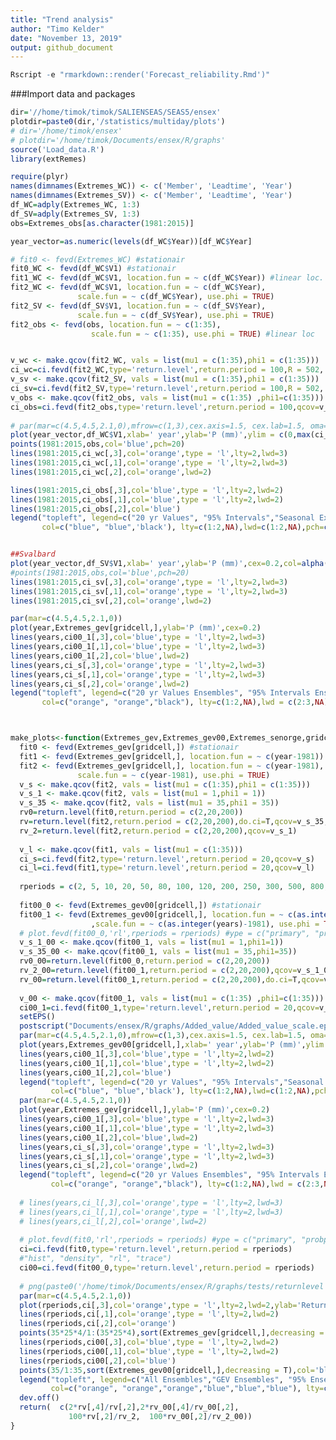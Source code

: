```yaml
---
title: "Trend analysis"
author: "Timo Kelder"
date: "November 13, 2019"
output: github_document 
---
```

  
```r
Rscript -e "rmarkdown::render('Forecast_reliability.Rmd')"
```

###Import data and packages

```r
dir='//home/timok/timok/SALIENSEAS/SEAS5/ensex'
plotdir=paste0(dir,'/statistics/multiday/plots')
# dir='/home/timok/ensex'
# plotdir='/home/timok/Documents/ensex/R/graphs'
source('Load_data.R')
library(extRemes)
```


```r
require(plyr)
names(dimnames(Extremes_WC)) <- c('Member', 'Leadtime', 'Year')
names(dimnames(Extremes_SV)) <- c('Member', 'Leadtime', 'Year')
df_WC=adply(Extremes_WC, 1:3)
df_SV=adply(Extremes_SV, 1:3)
obs=Extremes_obs[as.character(1981:2015)]

year_vector=as.numeric(levels(df_WC$Year))[df_WC$Year]

# fit0 <- fevd(Extremes_WC) #stationair
fit0_WC <- fevd(df_WC$V1) #stationair
fit1_WC <- fevd(df_WC$V1, location.fun = ~ c(df_WC$Year)) #linear loc. The year series is a factor. We are using the factor to classify the years into the values 1:35, for efficiency.  
fit2_WC <- fevd(df_WC$V1, location.fun = ~ c(df_WC$Year),
               scale.fun = ~ c(df_WC$Year), use.phi = TRUE)
fit2_SV <- fevd(df_SV$V1, location.fun = ~ c(df_SV$Year),
               scale.fun = ~ c(df_SV$Year), use.phi = TRUE)
fit2_obs <- fevd(obs, location.fun = ~ c(1:35),
                  scale.fun = ~ c(1:35), use.phi = TRUE) #linear loc


v_wc <- make.qcov(fit2_WC, vals = list(mu1 = c(1:35),phi1 = c(1:35)))
ci_wc=ci.fevd(fit2_WC,type='return.level',return.period = 100,R = 502, method ="normal",qcov=v_wc)  #method=c("normal","boot", 
v_sv <- make.qcov(fit2_SV, vals = list(mu1 = c(1:35),phi1 = c(1:35)))
ci_sv=ci.fevd(fit2_SV,type='return.level',return.period = 100,R = 502, method ="normal",qcov=v_sv)  #method=c("normal","boot", "proflik") -> only normal works :(
v_obs <- make.qcov(fit2_obs, vals = list(mu1 = c(1:35) ,phi1=c(1:35)))
ci_obs=ci.fevd(fit2_obs,type='return.level',return.period = 100,qcov=v_obs)
 
# par(mar=c(4.5,4.5,2.1,0),mfrow=c(1,3),cex.axis=1.5, cex.lab=1.5, oma=c(0,0,0,1))
plot(year_vector,df_WC$V1,xlab=' year',ylab='P (mm)',ylim = c(0,max(ci_obs[,3])),cex=0.2,col=alpha('black',0.4))
points(1981:2015,obs,col='blue',pch=20)
lines(1981:2015,ci_wc[,3],col='orange',type = 'l',lty=2,lwd=3)
lines(1981:2015,ci_wc[,1],col='orange',type = 'l',lty=2,lwd=3)
lines(1981:2015,ci_wc[,2],col='orange',lwd=2)

lines(1981:2015,ci_obs[,3],col='blue',type = 'l',lty=2,lwd=2)
lines(1981:2015,ci_obs[,1],col='blue',type = 'l',lty=2,lwd=2)
lines(1981:2015,ci_obs[,2],col='blue')
legend("topleft", legend=c("20 yr Values", "95% Intervals","Seasonal Extremes"),
       col=c("blue", "blue",'black'), lty=c(1:2,NA),lwd=c(1:2,NA),pch=c(NA,NA,1),pt.cex=1,box.lty = 1,cex = 1.3)


##Svalbard 
plot(year_vector,df_SV$V1,xlab=' year',ylab='P (mm)',cex=0.2,col=alpha('black',0.4))#,ylim = c(0,max(ci_obs[,3])))
#points(1981:2015,obs,col='blue',pch=20)
lines(1981:2015,ci_sv[,3],col='orange',type = 'l',lty=2,lwd=3)
lines(1981:2015,ci_sv[,1],col='orange',type = 'l',lty=2,lwd=3)
lines(1981:2015,ci_sv[,2],col='orange',lwd=2)

```


```r



par(mar=c(4.5,4.5,2.1,0))
plot(year,Extremes_gev[gridcell,],ylab='P (mm)',cex=0.2)
lines(years,ci00_1[,3],col='blue',type = 'l',lty=2,lwd=3)
lines(years,ci00_1[,1],col='blue',type = 'l',lty=2,lwd=3)
lines(years,ci00_1[,2],col='blue',lwd=2)
lines(years,ci_s[,3],col='orange',type = 'l',lty=2,lwd=3)
lines(years,ci_s[,1],col='orange',type = 'l',lty=2,lwd=3)
lines(years,ci_s[,2],col='orange',lwd=2)
legend("topleft", legend=c("20 yr Values Ensembles", "95% Intervals Ensembles","Ensemble Extremes"),
       col=c("orange", "orange","black"), lty=c(1:2,NA),lwd = c(2:3,NA),pch = c(NA,NA,1),pt.cex=0.2,box.lty = 1,cex = 1.3)



make_plots<-function(Extremes_gev,Extremes_gev00,Extremes_senorge,gridcell){
  fit0 <- fevd(Extremes_gev[gridcell,]) #stationair
  fit1 <- fevd(Extremes_gev[gridcell,], location.fun = ~ c(year-1981)) #linear loc
  fit2 <- fevd(Extremes_gev[gridcell,], location.fun = ~ c(year-1981),
               scale.fun = ~ c(year-1981), use.phi = TRUE)
  v_s <- make.qcov(fit2, vals = list(mu1 = c(1:35),phi1 = c(1:35)))
  v_s_1 <- make.qcov(fit2, vals = list(mu1 = 1,phi1 = 1))
  v_s_35 <- make.qcov(fit2, vals = list(mu1 = 35,phi1 = 35))
  rv0=return.level(fit0,return.period = c(2,20,200))
  rv=return.level(fit2,return.period = c(2,20,200),do.ci=T,qcov=v_s_35,qcov.base=v_s_1)
  rv_2=return.level(fit2,return.period = c(2,20,200),qcov=v_s_1)
  
  v_l <- make.qcov(fit1, vals = list(mu1 = c(1:35)))
  ci_s=ci.fevd(fit2,type='return.level',return.period = 20,qcov=v_s)
  ci_l=ci.fevd(fit1,type='return.level',return.period = 20,qcov=v_l)
    
  rperiods = c(2, 5, 10, 20, 50, 80, 100, 120, 200, 250, 300, 500, 800,2000,5000)
  
  fit00_0 <- fevd(Extremes_gev00[gridcell,]) #stationair
  fit00_1 <- fevd(Extremes_gev00[gridcell,], location.fun = ~ c(as.integer(years)-1981)
                  ,scale.fun = ~ c(as.integer(years)-1981), use.phi = TRUE) #linear loc
  # plot.fevd(fit00_0,'rl',rperiods = rperiods) #ype = c("primary", "probprob", "qq", "qq2", "Zplot", 
  v_s_1_00 <- make.qcov(fit00_1, vals = list(mu1 = 1,phi1=1))
  v_s_35_00 <- make.qcov(fit00_1, vals = list(mu1 = 35,phi1=35))
  rv0_00=return.level(fit00_0,return.period = c(2,20,200))
  rv_2_00=return.level(fit00_1,return.period = c(2,20,200),qcov=v_s_1_00)
  rv_00=return.level(fit00_1,return.period = c(2,20,200),do.ci=T,qcov=v_s_35_00,qcov.base=v_s_1_00)
  
  v_00 <- make.qcov(fit00_1, vals = list(mu1 = c(1:35) ,phi1=c(1:35)))
  ci00_1=ci.fevd(fit00_1,type='return.level',return.period = 20,qcov=v_00)
  setEPS()
  postscript("Documents/ensex/R/graphs/Added_value/Added_value_scale.eps",width = 10,height = 4) #postscript
  par(mar=c(4.5,4.5,2.1,0),mfrow=c(1,3),cex.axis=1.5, cex.lab=1.5, oma=c(0,0,0,1))
  plot(years,Extremes_gev00[gridcell,],xlab=' year',ylab='P (mm)',ylim = c(0,max(ci00_1[,3],Extremes_gev[gridcell,])))
  lines(years,ci00_1[,3],col='blue',type = 'l',lty=2,lwd=2)
  lines(years,ci00_1[,1],col='blue',type = 'l',lty=2,lwd=2)
  lines(years,ci00_1[,2],col='blue')
  legend("topleft", legend=c("20 yr Values", "95% Intervals","Seasonal Extremes"),
         col=c("blue", "blue",'black'), lty=c(1:2,NA),lwd=c(1:2,NA),pch=c(NA,NA,1),pt.cex=1,box.lty = 1,cex = 1.3)
  par(mar=c(4.5,4.5,2.1,0))
  plot(year,Extremes_gev[gridcell,],ylab='P (mm)',cex=0.2)
  lines(years,ci00_1[,3],col='blue',type = 'l',lty=2,lwd=3)
  lines(years,ci00_1[,1],col='blue',type = 'l',lty=2,lwd=3)
  lines(years,ci00_1[,2],col='blue',lwd=2)
  lines(years,ci_s[,3],col='orange',type = 'l',lty=2,lwd=3)
  lines(years,ci_s[,1],col='orange',type = 'l',lty=2,lwd=3)
  lines(years,ci_s[,2],col='orange',lwd=2)
  legend("topleft", legend=c("20 yr Values Ensembles", "95% Intervals Ensembles","Ensemble Extremes"),
         col=c("orange", "orange","black"), lty=c(1:2,NA),lwd = c(2:3,NA),pch = c(NA,NA,1),pt.cex=0.2,box.lty = 1,cex = 1.3)
  
  # lines(years,ci_l[,3],col='orange',type = 'l',lty=2,lwd=3)
  # lines(years,ci_l[,1],col='orange',type = 'l',lty=2,lwd=3)
  # lines(years,ci_l[,2],col='orange',lwd=2)
  
  # plot.fevd(fit0,'rl',rperiods = rperiods) #ype = c("primary", "probprob", "qq", "qq2", "Zplot",
  ci=ci.fevd(fit0,type='return.level',return.period = rperiods)
  #"hist", "density", "rl", "trace")
  ci00=ci.fevd(fit00_0,type='return.level',return.period = rperiods)
  
  # png(paste0('/home/timok/Documents/ensex/R/graphs/tests/returnlevel',gridcell))
  par(mar=c(4.5,4.5,2.1,0))
  plot(rperiods,ci[,3],col='orange',type = 'l',lty=2,lwd=2,ylab='Return level (mm)',xlab = 'Return period (years)',log = 'x')
  lines(rperiods,ci[,1],col='orange',type = 'l',lty=2,lwd=2)
  lines(rperiods,ci[,2],col='orange')
  points(35*25*4/1:(35*25*4),sort(Extremes_gev[gridcell,],decreasing = T),col='orange',pch=1)
  lines(rperiods,ci00[,3],col='blue',type = 'l',lty=2,lwd=2)
  lines(rperiods,ci00[,1],col='blue',type = 'l',lty=2,lwd=2)
  lines(rperiods,ci00[,2],col='blue')
  points(35/1:35,sort(Extremes_gev00[gridcell,],decreasing = T),col='blue',pch=1)
  legend("topleft", legend=c("All Ensembles","GEV Ensembles", "95% Ensembles","One Ensemble","GEV fit", "95% Interval"),
         col=c("orange", "orange","orange","blue","blue","blue"), lty=c(NA,1:2,NA,1:2),lwd = c(NA,1,2,NA,1,2),pch = c(1,NA,NA,1,NA,NA),pt.cex=1,cex = 1.2)
  dev.off()
  return(  c(2*rv[,4]/rv[,2],2*rv_00[,4]/rv_00[,2],
             100*rv[,2]/rv_2,  100*rv_00[,2]/rv_2_00))
}
```



